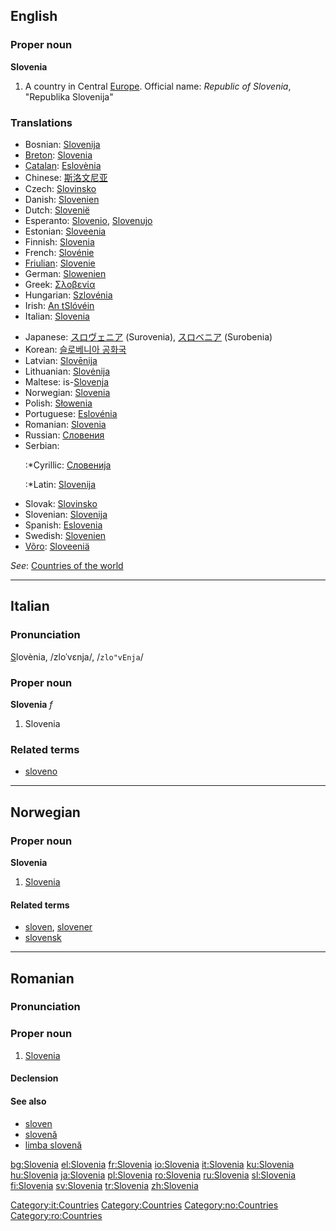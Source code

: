 {{wikipedia}}
==English==

===Proper noun===
'''Slovenia'''

# A country in Central [[Europe]]. Official name: ''Republic of Slovenia'', "Republika Slovenija"

===Translations===
{{rfc-level|Translations at L3+ (AutoFormat would have corrected level of Translations)}}
{{trans-top|country in Europe}}
*Bosnian: [[Slovenija]] {{f}}
*[[Breton]]: [[Slovenia]]
*[[Catalan]]: [[Eslovènia]]
*Chinese: [[斯洛文尼亚]]
*Czech: [[Slovinsko]]
*Danish: [[Slovenien]]
*Dutch: [[Slovenië]] {{n}}
*Esperanto: [[Slovenio]], [[Slovenujo]]
*Estonian: [[Sloveenia]]
*Finnish: [[Slovenia]]
*French: [[Slovénie]]
*[[Friulian]]: [[Slovenie]]
*German: [[Slowenien]]
*Greek: [[Σλοβενία]] {{f}}
*Hungarian: [[Szlovénia]]
*Irish: [[An tSlóvéin]]
*Italian: [[Slovenia]]
{{trans-mid}}
*Japanese: [[スロヴェニア]] (Surovenia), [[スロベニア]] (Surobenia)
*Korean: [[슬로베니아 공화국]]
*Latvian: [[Slovēnija]] {{f}}
*Lithuanian: [[Slovėnija]]
*Maltese: is-[[Slovenja]]
*Norwegian: [[#Norwegian|Slovenia]]
*Polish: [[Słowenia]]
*Portuguese: [[Eslovénia]]
*Romanian: [[#Romanian|Slovenia]] {{f}}
*Russian: [[Словения]]
*Serbian:
*:*Cyrillic: [[Словенија]] {{f}}
*:*Latin: [[Slovenija]] {{f}}
*Slovak: [[Slovinsko]]
*Slovenian: [[Slovenija]] {{f}}
*Spanish: [[Eslovenia]]
*Swedish: [[Slovenien]]
*[[Võro]]: [[Sloveeniä]]
{{trans-bottom}}

''See'': [[Countries of the world]]

----

==Italian==

===Pronunciation===
<u>S</u>lovènia, /zloˈvɛnja/, /<tt>zlo"vEnja</tt>/

===Proper noun===
'''Slovenia''' ''f''

# Slovenia

===Related terms===
*[[sloveno]]

[[Category:it:Countries]]

----

==Norwegian==

===Proper noun===
'''Slovenia'''

# [[#English|Slovenia]]

====Related terms====
*[[sloven]], [[slovener]]
*[[slovensk]]

[[Category:Countries]]
[[Category:no:Countries]]

----

==Romanian==

===Pronunciation===
{{IPA|[slo've.ni.a]|lang=ro}}

===Proper noun===
{{infl|ro|proper noun|gender=f}}

# [[#English|Slovenia]]

====Declension====
{{ro-country|gend=f|Sloveniei}}

====See also====
*[[sloven]]
*[[slovenă]]
*[[limba slovenă]]

[[Category:ro:Countries]]

[[bg:Slovenia]]
[[el:Slovenia]]
[[fr:Slovenia]]
[[io:Slovenia]]
[[it:Slovenia]]
[[ku:Slovenia]]
[[hu:Slovenia]]
[[ja:Slovenia]]
[[pl:Slovenia]]
[[ro:Slovenia]]
[[ru:Slovenia]]
[[sl:Slovenia]]
[[fi:Slovenia]]
[[sv:Slovenia]]
[[tr:Slovenia]]
[[zh:Slovenia]]